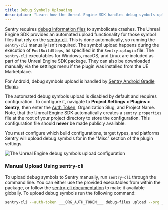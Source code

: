 ```yaml
---
title: Debug Symbols Uploading
description: "Learn how the Unreal Engine SDK handles debug symbols upload."
---
```


Sentry requires [debug information files](/platforms/unreal/data-management/debug-files/) to symbolicate crashes. The Unreal Engine SDK provides an automated upload functionality for those symbol files that rely on the [sentry-cli](/product/cli/). This is done automatically, so running the `sentry-cli` manually isn't required. The symbol upload happens during the execution of `PostBuildSteps`, as specified in the `Sentry.uplugin` file. The `sentry-cli` executables for Windows, macOS, and Linux are included as part of the Unreal Engine SDK package. They can also be downloaded manually via the settings menu if the plugin was installed from the UE Marketplace.

<Note>

For Android, debug symbols upload is handled by [Sentry Android Gradle Plugin](/platforms/android/configuration/gradle).

</Note>

The automated debug symbols upload is disabled by default and requires configuration. To configure it, navigate to **Project Settings > Plugins > Sentry**, then enter the [Auth Token](https://sentry.io/orgredirect/organizations/:orgslug/settings/auth-tokens/), Organization Slug, and Project Name. Note, that the Unreal Engine SDK automatically creates a `sentry.properties` file at the root of your project directory to store the configuration. This configuration file should **never** be made publicly available.

<Note>

You must configure which build configurations, target types, and platforms Sentry will upload debug symbols for in the "Misc" section of the plugin settings.

</Note>

![The Unreal Engine debug symbols upload configuration](unreal-debug-symbols.png)

### Manual Upload Using sentry-cli

To upload debug symbols to Sentry manually, run `sentry-cli` through the command line. You can either use the provided executables from within the package, or follow the [sentry-cli documentation](/product/cli/installation/) to make it available globally. To upload debug symbols run the following command:

<OrgAuthTokenNote />

```bash
sentry-cli --auth-token ___ORG_AUTH_TOKEN___ debug-files upload --org ___ORG_SLUG___ --project ___PROJECT_SLUG___ PATH_TO_SYMBOLS
```
